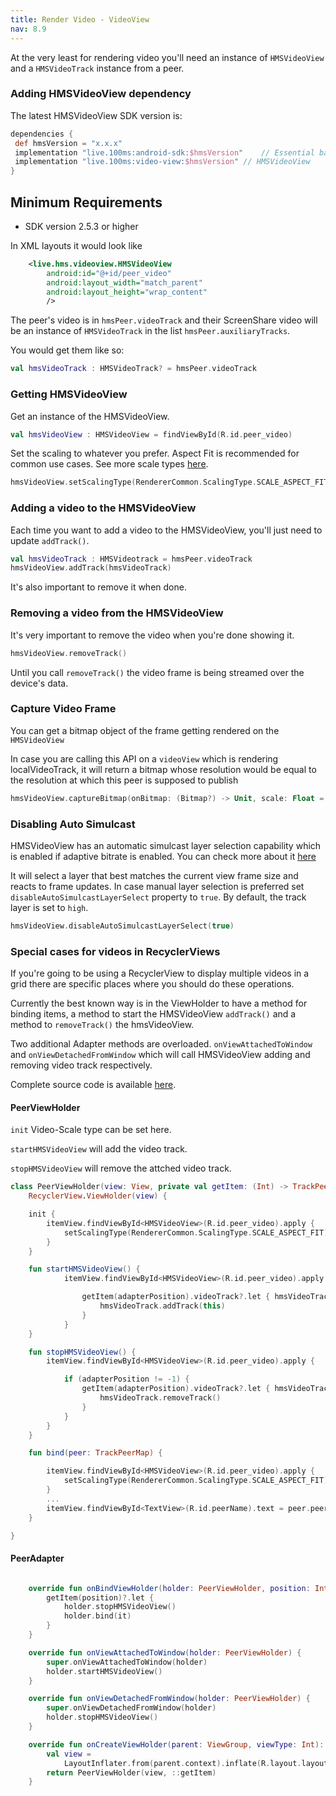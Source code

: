 ---
title: Render Video - VideoView
nav: 8.9
---

At the very least for rendering video you'll need an instance of `HMSVideoView` and a `HMSVideoTrack` instance from a peer.

### Adding HMSVideoView dependency

The latest HMSVideoView SDK version is:

<Content alias="androidSdkVersionShield" />


```json{}:build.gradle section=AddSDKDependencies sectionIndex=1
dependencies {
 def hmsVersion = "x.x.x"
 implementation "live.100ms:android-sdk:$hmsVersion"    // Essential base sdk
 implementation "live.100ms:video-view:$hmsVersion" // HMSVideoView
}
```

## Minimum Requirements

-   SDK version 2.5.3 or higher


In XML layouts it would look like

```xml
    <live.hms.videoview.HMSVideoView
        android:id="@+id/peer_video"
        android:layout_width="match_parent"
        android:layout_height="wrap_content"
        />
```

The peer's video is in `hmsPeer.videoTrack` and their ScreenShare video will be an instance of `HMSVideoTrack` in the list `hmsPeer.auxiliaryTracks`.

You would get them like so:

```kotlin
val hmsVideoTrack : HMSVideoTrack? = hmsPeer.videoTrack
```

### Getting HMSVideoView

Get an instance of the HMSVideoView.

```kotlin
val hmsVideoView : HMSVideoView = findViewById(R.id.peer_video)
```

Set the scaling to whatever you prefer. Aspect Fit is recommended for common use cases. See more scale types [here](https://chromium.googlesource.com/external/WebRTC/trunk/talk/+/cdd35e557b600d1f7dbe9c99531a42adf194f973/app/WebRTC/java/android/org/WebRTC/RendererCommon.java#37).

```kotlin
hmsVideoView.setScalingType(RendererCommon.ScalingType.SCALE_ASPECT_FIT)
```

### Adding a video to the HMSVideoView

Each time you want to add a video to the HMSVideoView, you'll just need to update `addTrack()`.

```kotlin
val hmsVideoTrack : HMSVideotrack = hmsPeer.videoTrack
hmsVideoView.addTrack(hmsVideoTrack)
```

It's also important to remove it when done.

### Removing a video from the HMSVideoView

It's very important to remove the video when you're done showing it.

```kotlin
hmsVideoView.removeTrack()
```

Until you call `removeTrack()` the video frame is being streamed over the device's data.

### Capture Video Frame
You can get a bitmap object of the frame getting rendered on the `HMSVideoView`

In case you are calling this API on a `videoView` which is rendering localVideoTrack, it will return a bitmap whose resolution would be equal to the resolution at which this peer is supposed to publish


```kotlin
hmsVideoView.captureBitmap(onBitmap: (Bitmap?) -> Unit, scale: Float = 1.0f)
```

### Disabling Auto Simulcast

HMSVideoView has an automatic simulcast layer selection capability which is enabled if adaptive bitrate is enabled. You can check more about it [here](https://www.100ms.live/docs/android/v2/foundation/adaptive-bitrate) 

It will select a layer that best matches the current view frame size and reacts to frame updates. In case manual layer selection is preferred set `disableAutoSimulcastLayerSelect` property to `true`. By default, the track layer is set to `high`.

```kotlin
hmsVideoView.disableAutoSimulcastLayerSelect(true)
```


### Special cases for videos in RecyclerViews

If you're going to be using a RecyclerView to display multiple videos in a grid there are specific places where you should do these operations.

Currently the best known way is in the ViewHolder to have a method for binding items, a method to start the HMSVideoView `addTrack()` and a method to `removeTrack()` the hmsVideoView.

Two additional Adapter methods are overloaded. `onViewAttachedToWindow` and `onViewDetachedFromWindow` which will call HMSVideoView adding and removing video track respectively.

Complete source code is available [here](https://github.com/100mslive/hello-world-android).

#### PeerViewHolder

`init` Video-Scale type can be set here.

`startHMSVideoView` will add the video track.

`stopHMSVideoView` will remove the attched video track.

```kotlin:PeerViewHolder.kt
class PeerViewHolder(view: View, private val getItem: (Int) -> TrackPeerMap) :
    RecyclerView.ViewHolder(view) {

    init {
        itemView.findViewById<HMSVideoView>(R.id.peer_video).apply {
            setScalingType(RendererCommon.ScalingType.SCALE_ASPECT_FIT)
        }
    }

    fun startHMSVideoView() {
            itemView.findViewById<HMSVideoView>(R.id.peer_video).apply {

                getItem(adapterPosition).videoTrack?.let { hmsVideoTrack ->
                    hmsVideoTrack.addTrack(this)
                }
            }
    }

    fun stopHMSVideoView() {
        itemView.findViewById<HMSVideoView>(R.id.peer_video).apply {

            if (adapterPosition != -1) {
                getItem(adapterPosition).videoTrack?.let { hmsVideoTrack ->
                    hmsVideoTrack.removeTrack()
                }
            }
        }
    }

    fun bind(peer: TrackPeerMap) {

        itemView.findViewById<HMSVideoView>(R.id.peer_video).apply {
            setScalingType(RendererCommon.ScalingType.SCALE_ASPECT_FIT)
        }
        ...
        itemView.findViewById<TextView>(R.id.peerName).text = peer.peer.name
    }

}
```

#### PeerAdapter


```kotlin:PeerAdapter.kt

    override fun onBindViewHolder(holder: PeerViewHolder, position: Int) {
        getItem(position)?.let {
            holder.stopHMSVideoView()
            holder.bind(it)
        }
    }

    override fun onViewAttachedToWindow(holder: PeerViewHolder) {
        super.onViewAttachedToWindow(holder)
        holder.startHMSVideoView()
    }

    override fun onViewDetachedFromWindow(holder: PeerViewHolder) {
        super.onViewDetachedFromWindow(holder)
        holder.stopHMSVideoView()
    }

    override fun onCreateViewHolder(parent: ViewGroup, viewType: Int): PeerViewHolder {
        val view =
            LayoutInflater.from(parent.context).inflate(R.layout.layout_peer_item, parent, false)
        return PeerViewHolder(view, ::getItem)
    }

```

